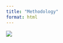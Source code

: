 ```yaml
---
title: "Methodology"
format: html
---
```


![](images/Pastel%20How%20To%20Be%20Successful%20Flowchart%20Infographic%20Graph.png)

# 
